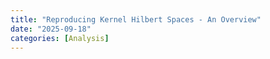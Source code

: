 ```yaml
---
title: "Reproducing Kernel Hilbert Spaces - An Overview"
date: "2025-09-18"
categories: [Analysis]
---
```



